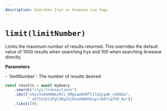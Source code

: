 ```yaml
---
description: Searches Irys or Arweave via tags
---
```



# `limit(limitNumber)`

Limits the maximum number of results returned. This overrides the default value of 1000 results when searching Irys and 100 when searching Arweave directly.

**Parameters**
<div className="-mt-6" />
-   `limitNumber`: The number of results desired

```js
const results = await myQuery
	.search("irys:transactions")
	.ids(["xXyv3u9nHHWGiMJl_DMgLwwRdOTlIlQZyqaK_rOkNZw", 
	      "_xE7tG1kl2FgCUDgJ5jNJeVA6R5kuys7A6f1qfh9_Kw"])
	.limit(20);
```
